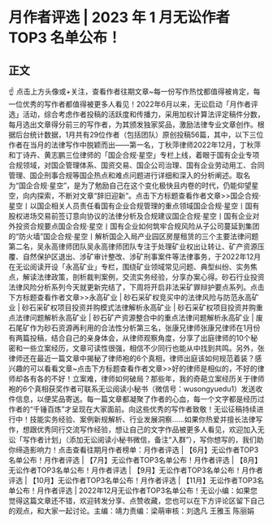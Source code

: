 # 月作者评选 | 2023 年 1 月无讼作者 TOP3 名单公布！
## 正文
☝ 点击上方头像或+关注，查看作者往期文章~每一份写作热忱都值得被肯定，每一位优秀的写作者都值得被更多人看见！2022年6月以来，无讼启动「月作者评选」活动，综合考虑作者投稿的活跃度和传播力，采用加权计算法评定稿件分数，每月选出文章得分前三的写作者，为其颁发独家奖品，激励法律专业文章创作。根据后台统计数据，1月共有29位作者（包括团队）原创投稿56篇，其中，以下三位作者在当月的法律写作中脱颖而出——第一名，丁秋萍律师2022年12月，丁秋萍和丁诗卉、黄志鹏三位律师的「国企合规·星空」专栏上线，着眼于国有企业专项合规领域，对国企管理体系、国资交易、国企公司治理、国有企业劳动用工、合同管理、国企刑事合规等国企热点和难点问题进行详细和深入的分析阐述。取名为“国企合规·星空”，是为了勉励自己在这个变化极快且内卷的时代，仍能仰望星空，向内探索，不断对文章“辞旧迎新”。点击下方标题查看作者文章>>国企合规·星空丨以国企相关人员责任看国有企业合规管理的重点领域国企合规·星空丨国有股权进场交易前签订意向协议的法律分析及合规建议国企合规·星空丨国有企业对外投资合规要点国企合规·星空丨国有企业如何筑牢合规风险从子公司蔓延到集团的“防火墙”国企合规·星空丨解析国企入局产业园区房屋租赁的三个主要法律问题第二名，吴永高律师团队吴永高律师团队专注于处理矿业权出让转让、矿产资源压覆、自然保护区退出、涉矿审计整改、涉矿刑事案件等法律事务，于2022年12月在无讼阅读开设「永高矿业」专栏，围绕矿业领域常见问题、典型纠纷、实务焦点，解读法律政策，剖析裁判案例，交流实务经验，分享办案心得。砂石行业投资法律风险分析系列今天就更新完结了，下周将开启非法采矿罪辩护要点系列。点击下方标题查看作者文章>>永高矿业 | 砂石采矿权竞买中的法律风险与防范永高矿业 | 砂石采矿权项目投资并购模式法律解析永高矿业 | 砂石采矿权项目投资并购重点法律问题解析永高矿业 | 砂石矿产资源整合中的重点法律问题解析永高矿业 | 废石尾矿作为砂石资源再利用的合法性分析第三名，张康兄律师张康兄律师在1月份有两篇投稿，结合自己的亲身体会，从律师观察角度，分享了出庭律师的10个秘密和一些立案经历，文章可读性很强，相信不少同行也能从中找到共鸣。另外，张律师还在最近一篇文章中揭秘了律师袍的6个真相，律师出庭该如何规范着装？感兴趣的可以看看文章~点击下方标题查看作者文章>>好的律师是相似的，不好的律师却各有各的不好！立案难，律师如何破局？那些年，我的奇葩立案经历关于律师袍的6个真相获奖作者可联系无讼阅读小秘书（微信号：wusongyuedu1）发送收件信息，以便奖品寄送。每一篇文章都凝聚了作者的心血，每一个文字都是经历过作者的“千锤百炼”才呈现在大家面前。向这些优秀的写作者致敬！无讼征稿持续进行中！技能实务经验、案例新规解析、行业发展洞察……如果你热爱并擅长法律写作，想跟优秀同行交流写作经验，想让自己的文字作品被更多人看见，欢迎加入无讼「写作者计划」（添加无讼阅读小秘书微信，备注“入群”），写你想写的，我们助你缔造影响力！点击查看往期月作者榜单：月作者评选 | 【6月】无讼作者TOP3名单公布！月作者评选 | 【7月】无讼作者TOP3名单公布！月作者评选 | 【8月】无讼作者TOP3名单公布！月作者评选 | 【9月】无讼作者TOP3名单公布！月作者评选 | 【10月】无讼作者TOP3名单公布！月作者评选 | 【11月】无讼作者TOP3名单公布！月作者评选 | 2022年12月无讼作者TOP3名单公布！无讼小编：如果您觉得这篇文章还不错，欢迎转发分享、点赞收藏，您也可以在下方评论区留下自己的观点，和大家一起讨论。主编：靖力责编：梁萌审核：刘逸凡 王雅玉 陈丽娟